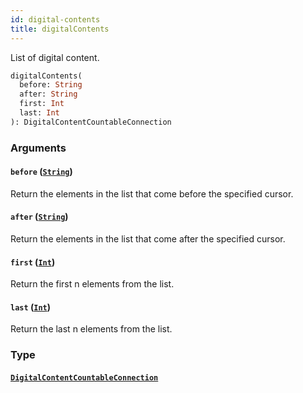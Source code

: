 ```yaml
---
id: digital-contents
title: digitalContents
---
```


List of digital content.

```graphql
digitalContents(
  before: String
  after: String
  first: Int
  last: Int
): DigitalContentCountableConnection

```

### Arguments

#### `before` ([`String`](../../../developer/api-reference/scalars/string))

Return the elements in the list that come before the specified cursor.

#### `after` ([`String`](../../../developer/api-reference/scalars/string))

Return the elements in the list that come after the specified cursor.

#### `first` ([`Int`](../../../developer/api-reference/scalars/int))

Return the first n elements from the list.

#### `last` ([`Int`](../../../developer/api-reference/scalars/int))

Return the last n elements from the list.

### Type

#### [`DigitalContentCountableConnection`](../../../developer/api-reference/objects/digital-content-countable-connection)
